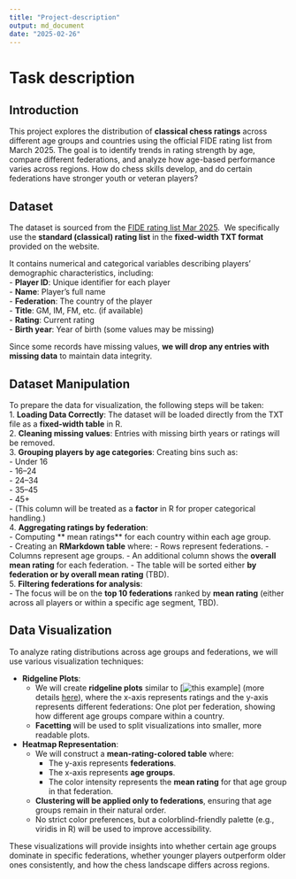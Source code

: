 ```yaml
---
title: "Project-description"
output: md_document
date: "2025-02-26"
---
```


# Task description

## Introduction

This project explores the distribution of **classical chess ratings** across different age groups and countries using the official FIDE rating list from March 2025. The goal is to identify trends in rating strength by age, compare different federations, and analyze how age-based performance varies across regions. How do chess skills develop, and do certain federations have stronger youth or veteran players?

## Dataset

The dataset is sourced from the [FIDE rating list Mar 2025](https://ratings.fide.com/download_lists.phtml).  We specifically use the **standard (classical) rating list** in the **fixed-width TXT format** provided on the website.

It contains numerical and categorical variables describing players' demographic characteristics, including:\
- **Player ID**: Unique identifier for each player\
- **Name**: Player’s full name\
- **Federation**: The country of the player\
- **Title**: GM, IM, FM, etc. (if available)\
- **Rating**: Current rating\
- **Birth year**: Year of birth (some values may be missing)

Since some records have missing values, **we will drop any entries with missing data** to maintain data integrity.

## Dataset Manipulation

To prepare the data for visualization, the following steps will be taken:\
1. **Loading Data Correctly**: The dataset will be loaded directly from the TXT file as a **fixed-width table** in R.\
2. **Cleaning missing values**: Entries with missing birth years or ratings will be removed.\
3. **Grouping players by age categories**: Creating bins such as:\
- Under 16\
- 16–24\
- 24–34\
- 35–45\
- 45+\
- (This column will be treated as a **factor** in R for proper categorical handling.)\
4. **Aggregating ratings by federation**:\
- Computing \*\* mean ratings\*\* for each country within each age group.\
- Creating an **RMarkdown table** where: - Rows represent federations. - Columns represent age groups. - An additional column shows the **overall mean rating** for each federation. - The table will be sorted either **by federation or by overall mean rating** (TBD).\
5. **Filtering federations for analysis**:\
- The focus will be on the **top 10 federations** ranked by **mean rating** (either across all players or within a specific age segment, TBD).

## Data Visualization

To analyze rating distributions across age groups and federations, we will use various visualization techniques:

-   **Ridgeline Plots**:
    -   We will create **ridgeline plots** similar to [![this example](https://i.sstatic.net/iqr9f.png)] (more details [here](https://r-graph-gallery.com/ridgeline-plot.html)), where the x-axis represents ratings and the y-axis represents different federations: One plot per federation, showing how different age groups compare within a country.\
    -   **Facetting** will be used to split visualizations into smaller, more readable plots.
-   **Heatmap Representation**:
    -   We will construct a **mean-rating-colored table** where:
        -   The y-axis represents **federations**.
        -   The x-axis represents **age groups**.
        -   The color intensity represents the **mean rating** for that age group in that federation.
    -   **Clustering will be applied only to federations**, ensuring that age groups remain in their natural order.
    -   No strict color preferences, but a colorblind-friendly palette (e.g., viridis in R) will be used to improve accessibility.

These visualizations will provide insights into whether certain age groups dominate in specific federations, whether younger players outperform older ones consistently, and how the chess landscape differs across regions.
